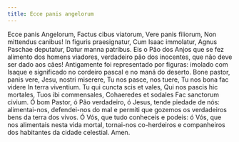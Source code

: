 ```yaml
---
title: Ecce panis angelorum
---
```


<div class="side-by-side not-content">
  <span class="text-justify">
    Ecce panis Angelorum, Factus cibus viatorum, Vere panis filiorum, Non
    mittendus canibus! In figuris praesignatur, Cum Isaac immolatur, Agnus
    Paschae deputatur, Datur manna patribus.
  </span>
  <span class="text-justify">
    Eis o Pão dos Anjos que se fez alimento dos homens viadores, verdadeiro pão
    dos inocentes, que não deve ser dado aos cães! Antigamente foi representado
    por figuras: imolado com Isaque e significado no cordeiro pascal e no maná
    do deserto.
  </span>
  <span class="text-justify">
    Bone pastor, panis vere, Jesu, nostri miserere, Tu nos pasce, nos tuere, Tu
    nos bona fac videre In terra viventium. Tu qui cuncta scis et vales, Qui nos
    pascis hic mortales, Tuos ibi commensales, Cohaeredes et sodales Fac
    sanctorum civium.
  </span>
  <span class="text-justify">
    Ó bom Pastor, ó Pão verdadeiro, ó Jesus, tende piedade de nós:
    alimentai-nos, defendei-nos do mal e permiti que gozemos os verdadeiros bens
    da terra dos vivos. Ó Vós, que tudo conheceis e podeis: ó Vós, que nos
    alimentais nesta vida mortal, tornai-nos co-herdeiros e companheiros dos
    habitantes da cidade celestial. Amen.
  </span>
</div>

